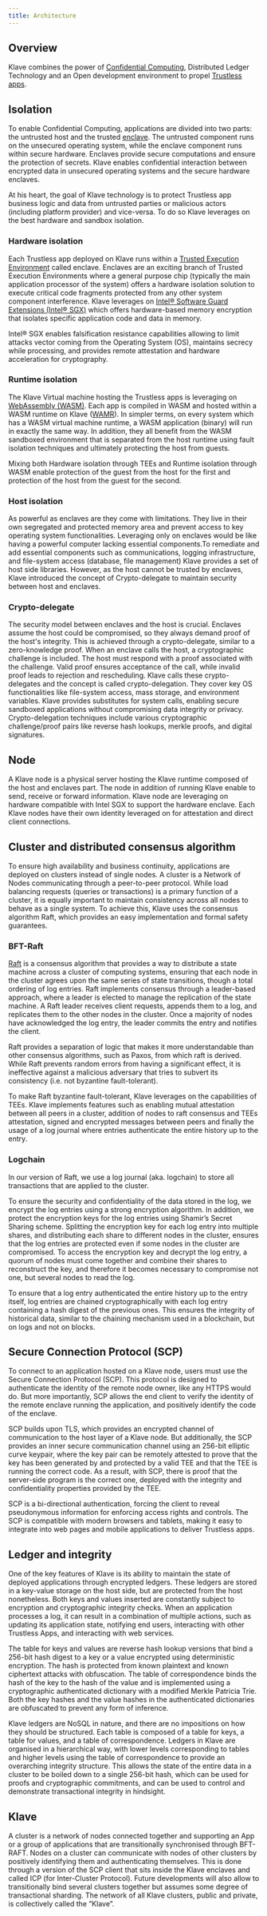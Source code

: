 ```yaml
---
title: Architecture
---
```


## Overview

Klave combines the power of [Confidential Computing](./confidential-computing/overview), Distributed Ledger Technology and an Open development environment to propel [Trustless apps](/versions/sdk/latest/trustless-app).

## Isolation

To enable Confidential Computing, applications are divided into two parts: the untrusted host and the trusted [enclave](./confidential-computing/tee#enclave). The untrusted component runs on the unsecured operating system, while the enclave component runs within secure hardware. Enclaves provide secure computations and ensure the protection of secrets. Klave enables confidential interaction between encrypted data in unsecured operating systems and the secure hardware enclaves.

At his heart, the goal of Klave technology is to protect Trustless app business logic and data from untrusted parties or malicious actors (including platform provider) and vice-versa. To do so Klave leverages on the best hardware and sandbox isolation.

### Hardware isolation

Each Trustless app deployed on Klave runs within a [Trusted Execution Environment](./confidential-computing/tee) called enclave. Enclaves are an exciting branch of Trusted Execution Environments where a general purpose chip (typically the main application processor of the system) offers a hardware isolation solution to execute critical code fragments protected from any other system component interference. Klave leverages on [Intel® Software Guard Extensions (Intel® SGX)](./confidential-computing/tee#intel-sgx) which offers hardware-based memory encryption that isolates specific application code and data in memory.

Intel® SGX enables falsification resistance capabilities allowing to limit attacks vector coming from the Operating System (OS), maintains secrecy while processing, and provides remote attestation and hardware acceleration for cryptography.

### Runtime isolation

The Klave Virtual machine hosting the Trustless apps is leveraging on [WebAssembly (WASM)](https://webassembly.org/). Each app is compiled in WASM and hosted within a WASM runtime on Klave ([WAMR](https://bytecodealliance.github.io/wamr.dev/)). In simpler terms, on every system which has a WASM virtual machine runtime, a WASM application (binary) will run in exactly the same way. In addition, they all benefit from the WASM sandboxed environment that is separated from the host runtime using fault isolation techniques and ultimately protecting the host from guests.

Mixing both Hardware isolation through TEEs and Runtime isolation through WASM enable protection of the guest from the host for the first and protection of the host from the guest for the second.

### Host isolation

As powerful as enclaves are they come with limitations. They live in their own segregated and protected memory area and prevent access to key operating system functionalities. Leveraging only on enclaves would be like having a powerful computer lacking essential components.To remediate and add essential components such as communications, logging infrastructure, and file-system access (database, file management) Klave provides a set of host side libraries. However, as the host cannot be trusted by enclaves, Klave introduced the concept of Crypto-delegate to maintain security between host and enclaves.

### Crypto-delegate

The security model between enclaves and the host is crucial. Enclaves assume the host could be compromised, so they always demand proof of the host's integrity. This is achieved through a crypto-delegate, similar to a zero-knowledge proof. When an enclave calls the host, a cryptographic challenge is included. The host must respond with a proof associated with the challenge. Valid proof ensures acceptance of the call, while invalid proof leads to rejection and rescheduling. Klave calls these crypto-delegates and the concept is called crypto-delegation. They cover key OS functionalities like file-system access, mass storage, and environment variables. Klave provides substitutes for system calls, enabling secure sandboxed applications without compromising data integrity or privacy. Crypto-delegation techniques include various cryptographic challenge/proof pairs like reverse hash lookups, merkle proofs, and digital signatures.

## Node

A Klave node is a physical server hosting the Klave runtime composed of the host and enclaves part. The node in addition of running Klave enable to send, receive or forward information. Klave node are leveraging on hardware compatible with Intel SGX to support the hardware enclave. Each Klave nodes have their own identity leveraged on for attestation and direct client connections.

## Cluster and distributed consensus algorithm

To ensure high availability and business continuity, applications are deployed on clusters instead of single nodes. A cluster is a Network of Nodes communicating through a peer-to-peer protocol. While load balancing requests (queries or transactions) is a primary function of a cluster, it is equally important to maintain consistency across all nodes to behave as a single system. To achieve this, Klave uses the consensus algorithm Raft, which provides an easy implementation and formal safety guarantees.

### BFT-Raft

[Raft](https://raft.github.io/) is a consensus algorithm that provides a way to distribute a state machine across a cluster of computing systems, ensuring that each node in the cluster agrees upon the same series of state transitions, though a total ordering of log entries. Raft implements consensus through a leader-based approach, where a leader is elected to manage the replication of the state machine. A Raft leader receives client requests, appends them to a log, and replicates them to the other nodes in the cluster. Once a majority of nodes have acknowledged the log entry, the leader commits the entry and notifies the client.

Raft provides a separation of logic that makes it more understandable than other consensus algorithms, such as Paxos, from which raft is derived. While Raft prevents random errors from having a significant effect, it is ineffective against a malicious adversary that tries to subvert its consistency (i.e. not byzantine fault-tolerant).

To make Raft byzantine fault-tolerant, Klave leverages on the capabilities of TEEs. Klave implements features such as enabling mutual attestation between all peers in a cluster, addition of nodes to raft consensus and TEEs attestation, signed and encrypted messages between peers and finally the usage of a log journal where entries authenticate the entire history up to the entry.

### Logchain

In our version of Raft, we use a log journal (aka. logchain) to store all transactions that are applied to the cluster.

To ensure the security and confidentiality of the data stored in the log, we encrypt the log entries using a strong encryption algorithm. In addition, we protect the encryption keys for the log entries using Shamir’s Secret Sharing scheme. Splitting the encryption key for each log entry into multiple shares, and distributing each share to different nodes in the cluster, ensures that the log entries are protected even if some nodes in the cluster are compromised. To access the encryption key and decrypt the log entry, a quorum of nodes must come together and combine their shares to reconstruct the key, and therefore it becomes necessary to compromise not one, but several nodes to read the log.

To ensure that a log entry authenticated the entire history up to the entry itself, log entries are chained cryptographically with each log entry containing a hash digest of the previous ones. This ensures the integrity of historical data, similar to the chaining mechanism used in a blockchain, but on logs and not on blocks.

## Secure Connection Protocol (SCP)

To connect to an application hosted on a Klave node, users must use the Secure Connection Protocol (SCP). This protocol is designed to authenticate the identity of the remote node owner, like any HTTPS would do. But more importantly, SCP allows the end client to verify the identity of the remote enclave running the application, and positively identify the code of the enclave.

SCP builds upon TLS, which provides an encrypted channel of communication to the host layer of a Klave node. But additionally, the SCP provides an inner secure communication channel using an 256-bit elliptic curve keypair, where the key pair can be remotely attested to prove that the key has been generated by and protected by a valid TEE and that the TEE is running the correct code. As a result, with SCP, there is proof that the server-side program is the correct one, deployed with the integrity and confidentiality properties provided by the TEE.

SCP is a bi-directional authentication, forcing the client to reveal pseudonymous information for enforcing access rights and controls. The SCP is compatible with modern browsers and tablets, making it easy to integrate into web pages and mobile applications to deliver Trustless apps.

## Ledger and integrity

One of the key features of Klave is its ability to maintain the state of deployed applications through encrypted ledgers. These ledgers are stored in a key-value storage on the host side, but are protected from the host nonetheless. Both keys and values inserted are constantly subject to encryption and cryptographic integrity checks. When an application processes a log, it can result in a combination of multiple actions, such as updating its application state, notifying end users, interacting with other Trustless Apps, and interacting with web services.

The table for keys and values are reverse hash lookup versions that bind a 256-bit hash digest to a key or a value encrypted using deterministic encryption. The hash is protected from known plaintext and known ciphertext attacks with obfuscation. The table of correspondence binds the hash of the key to the hash of the value and is implemented using a cryptographic authenticated dictionary with a modified Merkle Patricia Trie. Both the key hashes and the value hashes in the authenticated dictionaries are obfuscated to prevent any form of inference.

Klave ledgers are NoSQL in nature, and there are no impositions on how they should be structured. Each table is composed of a table for keys, a table for values, and a table of correspondence. Ledgers in Klave are organised in a hierarchical way, with lower levels corresponding to tables and higher levels using the table of correspondence to provide an overarching integrity structure. This allows the state of the entire data in a cluster to be boiled down to a single 256-bit hash, which can be used for proofs and cryptographic commitments, and can be used to control and demonstrate transactional integrity in hindsight.

## Klave

A cluster is a network of nodes connected together and supporting an App or a group of applications that are transitionally synchronised through BFT-RAFT. Nodes on a cluster can communicate with nodes of other clusters by positively identifying them and authenticating themselves. This is done through a version of the SCP client that sits inside the Klave enclaves and called ICP (for Inter-Cluster Protocol). Future developments will also allow to transitionally bind several clusters together but assumes some degree of transactional sharding. The network of all Klave clusters, public and private, is collectively called the ”Klave”.
